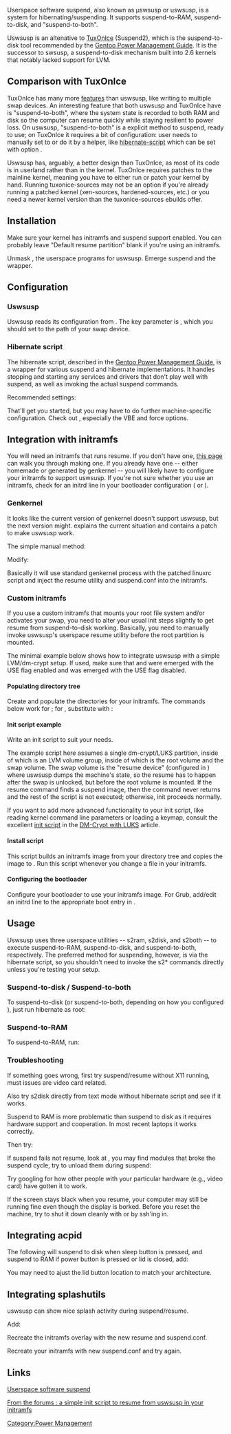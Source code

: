 Userspace software suspend, also known as µswsusp or uswsusp, is a system for hibernating/suspending. It supports suspend-to-RAM, suspend-to-disk, and "suspend-to-both".

Uswsusp is an altenative to [[TuxOnIce]] (Suspend2), which is the suspend-to-disk tool recommended by the [http://www.gentoo.org/doc/en/power-management-guide.xml#doc_chap7 Gentoo Power Management Guide]. It is the successor to swsusp, a suspend-to-disk mechanism built into 2.6 kernels that notably lacked support for LVM.

== Comparison with TuxOnIce ==

TuxOnIce has many more [http://www.tuxonice.net/features features] than uswsusp, like writing to multiple swap devices. An interesting feature that both uswsusp and TuxOnIce have is "suspend-to-both", where the system state is recorded to both RAM and disk so the computer can resume quickly while staying resilient to power loss. On uswsusp, "suspend-to-both" is a explicit method to suspend, ready to use; on TuxOnIce it requires a bit of configuration: user needs to manually set {{Path|/sys/power/tuxonice/powerdown_method}} to {{Codeline|3}} or do it by a helper, like [[Userspace_software_suspend#Hibernate_script|hibernate-script]] which can be set with option {{Codeline|PowerdownMethod 3}}.

Uswsusp has, arguably, a better design than TuxOnIce, as most of its code is in userland rather than in the kernel. TuxOnIce requires patches to the mainline kernel, meaning you have to either run {{Package|sys-kernel/tuxonice-sources|direct=yes}} or patch your kernel by hand. Running tuxonice-sources may not be an option if you're already running a patched kernel (xen-sources, hardened-sources, etc.) or you need a newer kernel version than the tuxonice-sources ebuilds offer.

== Installation ==

Make sure your kernel has initramfs and suspend support enabled. You can probably leave "Default resume partition" blank if you're using an initramfs.
{{Kernel|Suspend kernel config|<pre>
 General setup  --->
    [*] Initial RAM filesystem and RAM disk (initramfs/initrd) support
  Power management and ACPI options  --->
    [*] Suspend to RAM and standby
    [*] Hibernation (aka 'suspend to disk')
    [*] ACPI (Advanced Configuration and Power Interface) Support  --->
      -*-   Button
</pre>}}

Unmask {{Package|sys-power/suspend|direct=yes}}, the userspace programs for uswsusp. Emerge suspend and the {{Package|sys-power/hibernate-script|direct=yes}} wrapper.
{{File|/etc/portage/package.accepted_keywords/suspend.conf|<pre>
sys-power/suspend ~amd64
</pre>}}

{{Root|emerge -av suspend hibernate-script}}

== Configuration ==

=== Uswsusp ===

Uswsusp reads its configuration from {{Path|/etc/suspend.conf}}. The key parameter is {{Codeline|resume device}}, which you should set to the path of your swap device.
{{File|/etc/suspend.conf|<pre>
snapshot device = /dev/snapshot
resume device = /dev/RESUME_DEVICE
compute checksum = y
compress = y
</pre>}}

=== Hibernate script ===

The hibernate script, described in the [http://www.gentoo.org/doc/en/power-management-guide.xml#doc_chap7 Gentoo Power Management Guide], is a wrapper for various suspend and hibernate implementations. It handles stopping and starting any services and drivers that don't play well with suspend, as well as invoking the actual suspend commands.

Recommended settings:

{{File|/etc/hibernate/common.conf|<pre>
SaveClock yes             # this will save current system time into RTC when suspending.
Unmount /boot /mnt/tmp    # in case resume fails, or filesystem is accessed during boot, better to umount it cleanly before suspend.
FullSpeedCPU yes          # perform suspend as fast as we can, even if we chose to save power on batteries for example.
OnSuspend 55 sync         # execute command during suspend
GentooModulesAutoload yes # hack for Gentoo
SwitchToTextMode no       # save if you are using kernel mode switching
</pre>}}

That'll get you started, but you may have to do further machine-specific configuration. Check out {{Codeline|man hibernate.conf}}, especially the VBE and force options.

== Integration with initramfs ==


You will need an initramfs that runs resume. If you don't have one, [[initramfs|this page]] can walk you through making one. If you already have one -- either homemade or generated by genkernel -- you will likely have to configure your initramfs to support uswsusp. If you're not sure whether you use an initramfs, check for an initrd line in your bootloader configuration ({{Path|/boot/grub/grub.conf}} or {{Path|/boot/lilo/lilo.conf}}).

=== Genkernel ===
It looks like the current version of genkernel doesn't support uswsusp, but the next version might. {{Bug|156445}} explains the current situation and contains a patch to make uswsusp work.

The simple manual method:

{{Root|cp /usr/share/genkernel/defaults/linuxrc /usr/share/genkernel/defaults/linuxrc.uswsusp}}
Modify:
{{File|/usr/share/genkernel/defaults/linuxrc.uswsusp|<pre>
 #!/bin/sh
 
 . /etc/initrd.defaults
 . /etc/initrd.scripts
+swsusp_resume() {
+    /sbin/resume
+}
 splash() {
</pre>}}
{{Root|mkdir -p /var/lib/genkernel/overlay/etc /var/lib/genkernel/overlay/sbin}}
{{Root|cp /etc/suspend.conf /var/lib/genkernel/overlay/etc}}
{{Root|cp /usr/lib/suspend/resume /var/lib/genkernel/overlay/sbin}}
{{Root|<nowiki>genkernel --linuxrc=/usr/share/genkernel/defaults/linuxrc.uswsusp --initramfs-overlay=/var/lib/genkernel/overlay \
       your_standard_parameters</nowiki>}}

Basically it will use standard genkernel process with the patched linuxrc script and inject the resume utility and suspend.conf into the initramfs.

=== Custom initramfs ===

If you use a custom initramfs that mounts your root file system and/or activates your swap, you need to alter your usual init steps slightly to get resume from suspend-to-disk working. Basically, you need to manually invoke uswsusp's userspace resume utility before the root partition is mounted. 

The minimal example below shows how to integrate uswsusp with a simple LVM/dm-crypt setup. If used, make sure that {{Package|sys-apps/busybox}} and {{Package|sys-fs/lvm2}} were emerged with the {{EnableFlag|static}} USE flag enabled and {{Package|sys-fs/cryptsetup}} was emerged with the {{USEFlag|dynamic}} USE flag disabled.

==== Populating directory tree ====
Create and populate the directories for your initramfs. The commands below work for {{Keyword|amd64}}; for {{Keyword|x86}}, substitute {{Path|/usr/lib64}} with {{Path|/usr/lib}}:
{{Command|<nowiki>mkdir ~/initramfs
cd ~/initramfs
mkdir bin dev dev/mapper dev/vc etc etc/lvm newroot proc sys
cp /bin/busybox /sbin/cryptsetup /usr/lib64/suspend/resume bin
cp /sbin/lvm.static bin/lvm
ln -s busybox bin/sh
ln -s lvm bin/vgchange
cp -a /dev/console /dev/null /dev/sda2 /dev/snapshot /dev/urandom dev
ln -s ../console dev/vc/0
cp /etc/suspend.conf etc
cp /etc/lvm/lvm.conf etc/lvm
</nowiki>}}
{{Note|Remember to update your initramfs's binaries and {{Path|suspend.conf}} whenever you update their counterparts on the root file system. Rebuild the {{Path|initramfs.img}} after copying the new files.}}

==== Init script example ====
Write an init script to suit your needs.

The example script here assumes a single dm-crypt/LUKS partition, inside of which is an LVM volume group, inside of which is the root volume and the swap volume.  The swap volume is the "resume device" (configured in {{Path|/etc/suspend.conf}}) where uswsusp dumps the machine's state, so the resume has to happen after the swap is unlocked, but before the root volume is mounted. If the resume command finds a suspend image, then the command never returns and the rest of the script is not executed; otherwise, init proceeds normally.

{{Note|This is just an example, not a generic init script. It won't work on your system without modification. Customize it to handle your actual storage layout.}}
{{File|~/initramfs/init|<pre>
#!/bin/sh

mount -t proc proc /proc
mount -t sysfs sysfs /sys
sleep 2  # wait for kernel msgs to quiet

if cryptsetup luksOpen /dev/sda2 vault; then
  vgchange -ay vault_vg
  resume
  mount -r /dev/mapper/vault_vg-root /newroot

  if [[ -x /newroot/sbin/init ]]; then
    umount /sys /proc
    exec switch_root /newroot /sbin/init
  fi
fi

# Uncomment if you want a rescue shell
# exec sh
</pre>}}
{{Command|chmod a+x init}}

If you want to add more advanced functionality to your init script, like reading kernel command line parameters or loading a keymap, consult the excellent [[DM-Crypt with LUKS#Initramfs.27s_init|init script]] in the [[DM-Crypt with LUKS]] article.

==== Install script ====
This script builds an initramfs image from your {{Path|~/initramfs}} directory tree and copies the image to {{Path|/boot}}. Run this script whenever you change a file in your initramfs.
{{File|~/initramfs/install|<pre>
#!/bin/sh

if ! mount | grep ' on /boot ' > /dev/null; then
  echo 1>&2 "WARNING: /boot doesn't appear to be mounted"
fi

find . | cpio --quiet -o -H newc | gzip -9 > /boot/initramfs.img

</pre>}}
{{Command|chmod a+x install}}
{{Root|mount /boot
./install}}

==== Configuring the bootloader ====
Configure your bootloader to use your initramfs image. For Grub, add/edit an initrd line to the appropriate boot entry in {{Path|grub.conf}}.

{{File|/boot/grub/grub.conf|<pre>
title Linux
root (hd0,0)
kernel /vmlinuz
initrd /initramfs.img
</pre>}}

== Usage ==

Uswsusp uses three userspace utilities -- s2ram, s2disk, and s2both -- to execute suspend-to-RAM, suspend-to-disk, and suspend-to-both, respectively. The preferred method for suspending, however, is via the hibernate script, so you shouldn't need to invoke the s2* commands directly unless you're testing your setup.

=== Suspend-to-disk / Suspend-to-both ===
To suspend-to-disk (or suspend-to-both, depending on how you configured {{Path|/etc/hibernate/hibernate.conf}}), just run hibernate as root:
{{Root|hibernate}}

=== Suspend-to-RAM ===
To suspend-to-RAM, run:
{{Root|hibernate-ram}}

=== Troubleshooting ===

If something goes wrong, first try suspend/resume without X11 running, must issues are video card related.

Also try s2disk directly from text mode without hibernate script and see if it works.

Suspend to RAM is more problematic than suspend to disk as it requires hardware support and cooperation. In most recent laptops it works correctly. 

{{File|/etc/hibernate/ususpend-ram.conf|<pre>
USuspendRamForce yes     # if hardware is unrecognized (most probably)
USuspendRamAcpiSleep 3   # if you experiencing problem in waking up, also try 1 or 2
</pre>}}

Then try:
{{Root|hibernate-ram}}

If suspend fails not resume, look at {{Path|var/log/messages}}, you may find modules that broke the suspend cycle, try to unload them during suspend:

{{File|/etc/hibernate/ram.conf|<pre>
UnloadModules MODULE_NAME
</pre>}}

Try googling for how other people with your particular hardware (e.g., video card) have gotten it to work.

If the screen stays black when you resume, your computer may still be running fine even though the display is borked. Before you reset the machine, try to shut it down cleanly with {{Key|Ctrl+Alt+Del}} or by ssh'ing in.

== Integrating acpid ==

The following will suspend to disk when sleep button is pressed, and suspend to RAM if power button is pressed or lid is closed, add:

{{Root|emerge sys-apps/acpid}}
{{Root|rc-update add acpid default}}

{{File|/etc/acpid/default.sh|<pre>
         button)
                 case "$action" in
+                        power)
+                                /usr/sbin/hibernate
+
+                        ;;
+                        lid)
+                                grep -q closed /proc/acpi/button/lid/LID/state && \
+                                        /usr/sbin/hibernate-ram
+                        ;;
+                        sleep)
+                                /usr/sbin/hibernate
+                        ;;
</pre>}}

You may need to ajust the lid button location to match your architecture.

== Integrating splashutils ==

uswsusp can show nice splash activity during suspend/resume.

{{File|/etc/portage/package.use/suspend.conf|<pre>
sys-power/suspend fbsplash
</pre>}}

Add:
{{File|/etc/suspend.conf|<pre>
splash = y
</pre>}}

{{File|/etc/hibernate/common.conf|<pre>
FBSplash on
</pre>}}

Recreate the initramfs overlay with the new resume and suspend.conf.

Recreate your initramfs with new suspend.conf and try again.

== Links ==

[http://suspend.sourceforge.net/ Userspace software suspend]

[http://forums.gentoo.org/viewtopic-p-6428835.html#6428835 From the forums : a simple init script to resume from uswsusp in your initramfs]


[[Category:Power Management]]